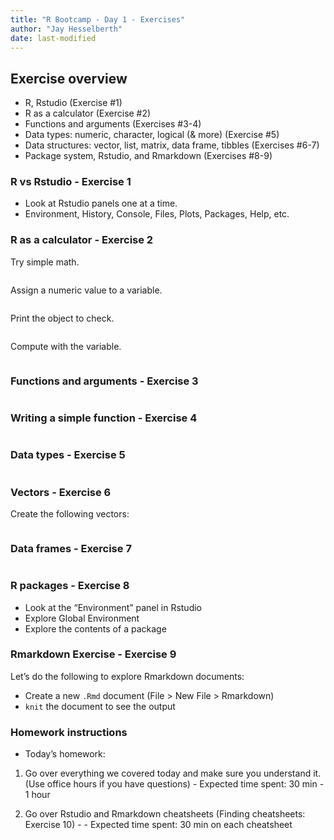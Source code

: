 ```yaml
---
title: "R Bootcamp - Day 1 - Exercises"
author: "Jay Hesselberth"
date: last-modified
---
```


## Exercise overview 

* R, Rstudio (Exercise #1)
* R as a calculator (Exercise #2)
* Functions and arguments (Exercises #3-4)
* Data types: numeric, character, logical (& more) (Exercise #5)
* Data structures: vector, list, matrix, data frame, tibbles (Exercises #6-7)
* Package system, Rstudio, and Rmarkdown (Exercises #8-9)

### R vs Rstudio - Exercise 1

* Look at Rstudio panels one at a time.
* Environment, History, Console, Files, Plots, Packages, Help, etc. 

### R as a calculator - Exercise 2

Try simple math.

```r

```

Assign a numeric value to a variable.

```r

```

Print the object to check.

```r

```

Compute with the variable.

```r

```

### Functions and arguments - Exercise 3

```r

```

### Writing a simple function - Exercise 4

```r

```

### Data types - Exercise 5

```r
```

### Vectors - Exercise 6

Create the following vectors:

```r

```

### Data frames - Exercise 7

```r

```

### R packages - Exercise 8

* Look at the "Environment" panel in Rstudio
* Explore Global Environment
* Explore the contents of a package

### Rmarkdown Exercise - Exercise 9

Let's do the following to explore Rmarkdown documents:

* Create a new `.Rmd` document (File > New File > Rmarkdown)
* `knit` the document to see the output

### Homework instructions

* Today's homework: 

1. Go over everything we covered today and make sure you understand it. (Use office hours if you have questions) - Expected time spent: 30 min - 1 hour

2. Go over Rstudio and Rmarkdown cheatsheets (Finding cheatsheets: Exercise 10) - - Expected time spent: 30 min on each cheatsheet
 